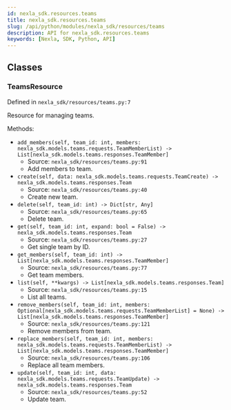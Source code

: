 ```yaml
---
id: nexla_sdk.resources.teams
title: nexla_sdk.resources.teams
slug: /api/python/modules/nexla_sdk/resources/teams
description: API for nexla_sdk.resources.teams
keywords: [Nexla, SDK, Python, API]
---
```


## Classes

### TeamsResource

Defined in `nexla_sdk/resources/teams.py:7`

Resource for managing teams.

Methods:

- `add_members(self, team_id: int, members: nexla_sdk.models.teams.requests.TeamMemberList) -> List[nexla_sdk.models.teams.responses.TeamMember]`
  - Source: `nexla_sdk/resources/teams.py:91`
  - Add members to team.
- `create(self, data: nexla_sdk.models.teams.requests.TeamCreate) -> nexla_sdk.models.teams.responses.Team`
  - Source: `nexla_sdk/resources/teams.py:40`
  - Create new team.
- `delete(self, team_id: int) -> Dict[str, Any]`
  - Source: `nexla_sdk/resources/teams.py:65`
  - Delete team.
- `get(self, team_id: int, expand: bool = False) -> nexla_sdk.models.teams.responses.Team`
  - Source: `nexla_sdk/resources/teams.py:27`
  - Get single team by ID.
- `get_members(self, team_id: int) -> List[nexla_sdk.models.teams.responses.TeamMember]`
  - Source: `nexla_sdk/resources/teams.py:77`
  - Get team members.
- `list(self, **kwargs) -> List[nexla_sdk.models.teams.responses.Team]`
  - Source: `nexla_sdk/resources/teams.py:15`
  - List all teams.
- `remove_members(self, team_id: int, members: Optional[nexla_sdk.models.teams.requests.TeamMemberList] = None) -> List[nexla_sdk.models.teams.responses.TeamMember]`
  - Source: `nexla_sdk/resources/teams.py:121`
  - Remove members from team.
- `replace_members(self, team_id: int, members: nexla_sdk.models.teams.requests.TeamMemberList) -> List[nexla_sdk.models.teams.responses.TeamMember]`
  - Source: `nexla_sdk/resources/teams.py:106`
  - Replace all team members.
- `update(self, team_id: int, data: nexla_sdk.models.teams.requests.TeamUpdate) -> nexla_sdk.models.teams.responses.Team`
  - Source: `nexla_sdk/resources/teams.py:52`
  - Update team.

